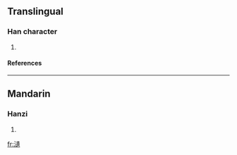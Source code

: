 ==Translingual==
===Han character===
{{Han char|rn=85|rad=水|as=16|sn=19|four=3513<sub>8</sub>|canj=水卜中金 (EYLC)}}
# {{defn|Han|sort=水16}}
====References====
{{Han ref|kx=0660.140|dkj=18666|dj=1070.070|hdz=31784.030|uh=7022|ud=28706|bh=F262|bd=62050}}

----
==Mandarin==
===Hanzi===
{{cmn-hanzi|pin=[[wéi]] (wei2)|wg=wei<sup>2</sup>}}
# {{defn|Mandarin}}

[[fr:瀢]]